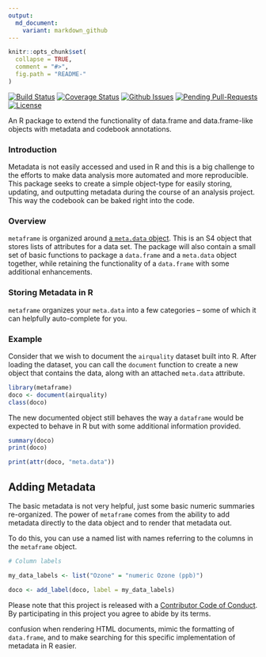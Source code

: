 ```yaml
---
output:
  md_document:
    variant: markdown_github
---
```


<!-- README.md is generated from README.Rmd. Please edit that file -->

```r
knitr::opts_chunk$set(
  collapse = TRUE,
  comment = "#>",
  fig.path = "README-"
)
```


[![Build Status](https://travis-ci.org/jknowles/metaframe.png?branch=master)](https://travis-ci.org/jknowles/metaframe)
[![Coverage Status](http://img.shields.io/coveralls/jknowles/metaframe.svg?style=flat)](https://coveralls.io/r/jknowles/metaframe)
[![Github Issues](http://githubbadges.herokuapp.com/jknowles/metaframe/issues.svg)](https://github.com/jknowles/metaframe/issues)
[![Pending Pull-Requests](http://githubbadges.herokuapp.com/jknowles/metaframe/pulls.svg?style=flat)](https://github.com/jknowles/metaframe/pulls)
[![License](https://img.shields.io/github/license/jknowles/metaframes.svg)](http://www.gnu.org/licenses/gpl.html)


An R package to extend the functionality of data.frame and data.frame-like 
objects with metadata and codebook annotations.

### Introduction

Metadata is not easily accessed and used in R and this is a big challenge to the
efforts to make data analysis more automated and more reproducible. This package
seeks to create a simple object-type for easily storing, updating, and
outputting metadata during the course of an analysis project. This way the
codebook can be baked right into the code.

### Overview

`metaframe` is organized around [a `meta.data` object][1]. This is an S4 object 
that stores lists of attributes for a data set. The package will also contain a 
small set of basic functions to package a `data.frame` and a `meta.data` object 
together, while  retaining the functionality of a `data.frame` with some additional 
enhancements. 


### Storing Metadata in R

`metaframe` organizes your `meta.data` into a few categories -- some of which it
can helpfully auto-complete for you.

### Example

Consider that we wish to document the `airquality` dataset built into R. After 
loading the dataset, you can call the `document` function to create a new object 
that contains the data, along with an attached `meta.data` attribute. 

```r
library(metaframe)
doco <- document(airquality)
class(doco)
```

The new documented object still behaves the way a `dataframe` would be expected 
to behave in R but with some additional information provided.

```r
summary(doco)
print(doco)
```


```r
print(attr(doco, "meta.data"))

```

## Adding Metadata

The basic metadata is not very helpful, just some basic numeric summaries
re-organized. The power of `metaframe` comes from the ability to add metadata
directly to the data object and to render that metadata out.

To do this, you can use a named list with names referring to the columns in the 
`metaframe` object.

```r
# Column labels

my_data_labels <- list("Ozone" = "numeric Ozone (ppb)")

```

```r
doco <- add_label(doco, label = my_data_labels)

```


Please note that this project is released with a [Contributor Code of
Conduct](CONDUCT.md). By participating in this project you agree to abide by its
terms.


[1]: The object is deliberately named with a period, `meta.data`, to avoid 
confusion when rendering HTML documents, mimic the formatting of `data.frame`, 
and to make searching for this specific implementation of metadata in R easier.

